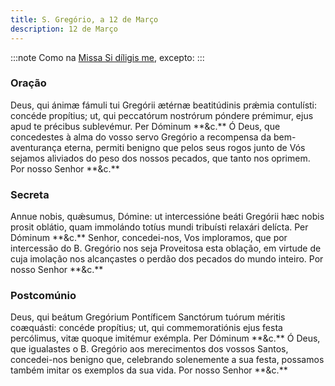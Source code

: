 ```yaml
---
title: S. Gregório, a 12 de Março
description: 12 de Março
---
```


:::note
Como na [Missa Si díligis me](/missal/comum/sumospontifices), excepto:
:::

### Oração

<div class="side-by-side not-content">
  <span class="text-justify">
    Deus, qui ánimæ fámuli tui Gregórii ætérnæ beatitúdinis prǽmia contulísti:
    concéde propítius; ut, qui peccatórum nostrórum póndere prémimur, ejus apud
    te précibus sublevémur. Per Dóminum **&c.**
  </span>
  <span class="text-justify">
    Ó Deus, que concedestes à alma do vosso servo Gregório a recompensa da
    bem-aventurança eterna, permiti benigno que pelos seus rogos junto de Vós
    sejamos aliviados do peso dos nossos pecados, que tanto nos oprimem. Por
    nosso Senhor **&c.**
  </span>
</div>

### Secreta

<div class="side-by-side not-content">
  <span class="text-justify">
    Annue nobis, quǽsumus, Dómine: ut intercessióne beáti Gregórii hæc nobis
    prosit oblátio, quam immolándo totíus mundi tribuísti relaxári delícta. Per
    Dóminum **&c.**
  </span>
  <span class="text-justify">
    Senhor, concedei-nos, Vos imploramos, que por intercessão do B. Gregório nos
    seja Proveitosa esta oblação, em virtude de cuja imolação nos alcançastes o
    perdão dos pecados do mundo inteiro. Por nosso Senhor **&c.**
  </span>
</div>

### Postcomúnio

<div class="side-by-side not-content">
  <span class="text-justify">
    Deus, qui beátum Gregórium Pontíficem Sanctórum tuórum méritis coæquásti:
    concéde propítius; ut, qui commemoratiónis ejus festa percólimus, vitæ
    quoque imitémur exémpla. Per Dóminum **&c.**
  </span>
  <span class="text-justify">
    Ó Deus, que igualastes o B. Gregório aos merecimentos dos vossos Santos,
    concedei-nos benigno que, celebrando solenemente a sua festa, possamos
    também imitar os exemplos da sua vida. Por nosso Senhor **&c.**
  </span>
</div>
